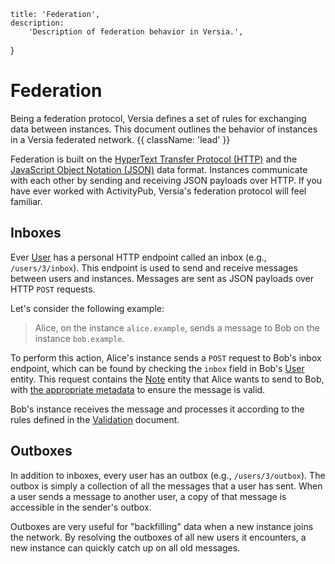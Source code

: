 
    title: 'Federation',
    description:
        'Description of federation behavior in Versia.',
}

# Federation

Being a federation protocol, Versia defines a set of rules for exchanging data between instances. This document outlines the behavior of instances in a Versia federated network. {{ className: 'lead' }}

Federation is built on the [HyperText Transfer Protocol (HTTP)](https://tools.ietf.org/html/rfc7230) and the [JavaScript Object Notation (JSON)](https://tools.ietf.org/html/rfc7159) data format. Instances communicate with each other by sending and receiving JSON payloads over HTTP. If you have ever worked with ActivityPub, Versia's federation protocol will feel familiar.

<Guides>
    <Guide name="HTTP Guidelines" href="/federation/http" description="Guidelines for HTTP communication in Versia." />
    <Guide name="Validation" href="/federation/validation" description="Validation rules for Versia implementations." />
    <Guide name="Discovery" href="/federation/discovery" description="How Versia instances can discover users, capabilities, and endpoints." />
    <Guide name="Delegation" href="/federation/delegation" description="Authorizing actions on behalf of another user." />
</Guides>

## Inboxes

Ever [User](/entities/user) has a personal HTTP endpoint called an inbox (e.g., `/users/3/inbox`). This endpoint is used to send and receive messages between users and instances. Messages are sent as JSON payloads over HTTP `POST` requests.

Let's consider the following example:

> Alice, on the instance `alice.example`, sends a message to Bob on the instance `bob.example`.

To perform this action, Alice's instance sends a `POST` request to Bob's inbox endpoint, which can be found by checking the `inbox` field in Bob's [User](/entities/user) entity. This request contains the [Note](/entities/note) entity that Alice wants to send to Bob, with [the appropriate metadata](/federation/http) to ensure the message is valid.

Bob's instance receives the message and processes it according to the rules defined in the [Validation](/federation/validation) document.

## Outboxes

In addition to inboxes, every user has an outbox (e.g., `/users/3/outbox`). The outbox is simply a collection of all the messages that a user has sent. When a user sends a message to another user, a copy of that message is accessible in the sender's outbox.

Outboxes are very useful for "backfilling" data when a new instance joins the network. By resolving the outboxes of all new users it encounters, a new instance can quickly catch up on all old messages.